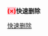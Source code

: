 <span style="font-weight: bold; color: red; background: pink;">(×)</span>'''快速删除'''<noinclude>
{{pp-template|small=yes}}
{{Redirect|T:快速删除|快速删除模板|T:Delete}}
[[Category:投票模板|快速删除]]
</noinclude>